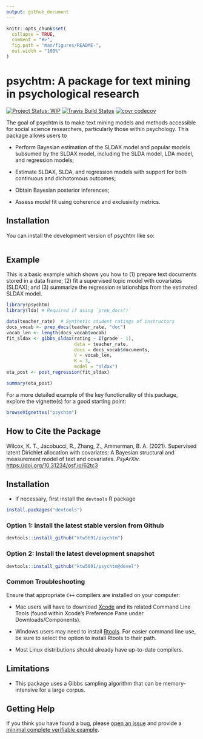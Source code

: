 ```yaml
---
output: github_document
---
```


<!-- README.md is generated from README.Rmd. Please edit that file -->

```r
knitr::opts_chunk$set(
  collapse = TRUE,
  comment = "#>",
  fig.path = "man/figures/README-",
  out.width = "100%"
)
```

# psychtm: A package for text mining in psychological research

<!-- badges: start -->
[![Project Status: WIP](https://www.repostatus.org/badges/latest/wip.svg)](https://www.repostatus.org/#wip) [![Travis Build Status](https://www.travis-ci.com/ktw5691/psychtm.svg?branch=master)](https://app.travis-ci.com/github/ktw5691/psychtm) [![covr codecov](https://app.codecov.io/gh/ktw5691/psychtm/branch/master/graph/badge.svg)](https://app.codecov.io/gh/ktw5691/psychtm)
<!-- badges: end -->

The goal of psychtm is to make text mining models and methods accessible for social science researchers, particularly those within psychology. This package allows users to

-   Perform Bayesian estimation of the SLDAX model and popular models subsumed by the SLDAX model, including the SLDA model, LDA model, and regression models;

-   Estimate SLDAX, SLDA, and regression models with support for both continuous and dichotomous outcomes;

-   Obtain Bayesian posterior inferences;

-   Assess model fit using coherence and exclusivity metrics.

## Installation

You can install the development version of psychtm like so:

``` r

```


## Example

This is a basic example which shows you how to (1) prepare text documents stored in a data frame; (2) fit a supervised topic model with covariates (SLDAX); and (3) summarize the regression relationships from the estimated SLDAX model.

```r
library(psychtm)
library(lda) # Required if using `prep_docs()`

data(teacher_rate)  # Synthetic student ratings of instructors
docs_vocab <- prep_docs(teacher_rate, "doc")
vocab_len <- length(docs_vocab$vocab)
fit_sldax <- gibbs_sldax(rating ~ I(grade - 1),
                         data = teacher_rate,
                         docs = docs_vocab$documents,
                         V = vocab_len,
                         K = 3,
                         model = "sldax")
eta_post <- post_regression(fit_sldax)
```

```r
summary(eta_post)
```

For a more detailed example of the key functionality of this package, explore the vignette(s) for a good starting point:

```r
browseVignettes("psychtm")
```

## How to Cite the Package

Wilcox, K. T., Jacobucci, R., Zhang, Z., Ammerman, B. A. (2021). Supervised latent Dirichlet allocation with covariates: A Bayesian structural and measurement model of text and covariates. *PsyArXiv*. <https://doi.org/10.31234/osf.io/62tc3>

## Installation

-   If necessary, first install the `devtools` R package

```r
install.packages("devtools")
```

### Option 1: Install the latest stable version from Github

```r
devtools::install_github("ktw5691/psychtm")
```

### Option 2: Install the latest development snapshot

```r
devtools::install_github("ktw5691/psychtm@devel")
```

### Common Troubleshooting

Ensure that appropriate `C++` compilers are installed on your computer:

-   Mac users will have to download [Xcode](https://apps.apple.com/ca/app/xcode/id497799835?mt=12) and its related Command Line Tools (found within Xcode's Preference Pane under Downloads/Components).

-   Windows users may need to install [Rtools](https://CRAN.R-project.org/bin/windows/Rtools/). For easier command line use, be sure to select the option to install Rtools to their path.

-   Most Linux distributions should already have up-to-date compilers.

## Limitations

-   This package uses a Gibbs sampling algorithm that can be memory-intensive for a large corpus.

## Getting Help

If you think you have found a bug, please [open an  issue](https://github.com/ktw5691/psychtm/issues) and provide a [minimal complete verifiable example](https://stackoverflow.com/help/mcve).
